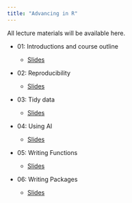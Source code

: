 ```yaml
---
title: "Advancing in R"
---
```


<script type="text/javascript" src="http://cdn.mathjax.org/mathjax/latest/MathJax.js?config=TeX-AMS-MML_HTMLorMML"></script>

All lecture materials will be available here.

- 01: Introductions and course outline

    - [Slides](slides/CopyOfIntro_02.html)
    
- 02: Reproducibility

    - [Slides](slides/03b-renv.html)


- 03: Tidy data

    - [Slides](slides/2a-tidyverse-functions.html)
    
- 04: Using AI

    - [Slides](slides/UsingAI.html) 
    
- 05: Writing Functions

    - [Slides](slides/Functional-programming.html) 
    
- 06: Writing Packages

    - [Slides](slides/Packages.html) 

